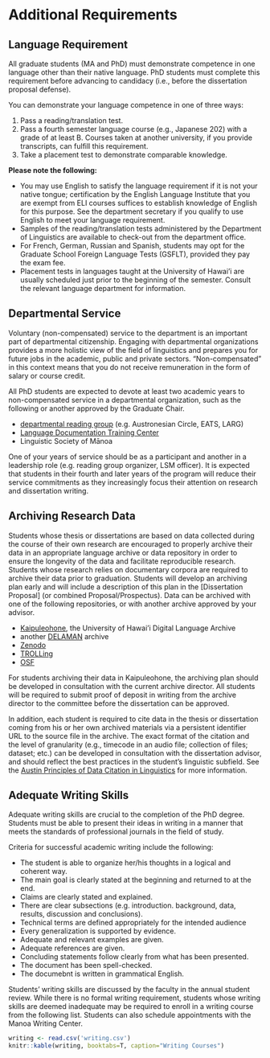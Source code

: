 # Additional Requirements

## Language Requirement

All graduate students (MA and PhD) must demonstrate competence in one language other than their native language. PhD students must complete this requirement before advancing to candidacy (i.e., before the dissertation proposal defense).

You can demonstrate your language competence in one of three ways:

1.  Pass a reading/translation test.
2.  Pass a fourth semester language course (e.g., Japanese 202) with a grade of at least B. Courses taken at another university, if you provide transcripts, can fulfill this requirement.
3.  Take a placement test to demonstrate comparable knowledge.

**Please note the following:**

-   You may use English to satisfy the language requirement if it is not your native tongue; certification by the English Language Institute that you are exempt from ELI courses suffices to establish knowledge of English for this purpose. See the department secretary if you qualify to use English to meet your language requirement.
-   Samples of the reading/translation tests administered by the Department of Linguistics are available to check-out from the department office.
-   For French, German, Russian and Spanish, students may opt for the Graduate School Foreign Language Tests (GSFLT), provided they pay the exam fee.
-   Placement tests in languages taught at the University of Hawai'i are usually scheduled just prior to the beginning of the semester. Consult the relevant language department for information.

## Departmental Service {#service}

Voluntary (non-compensated) service to the department is an important part of departmental citizenship. Engaging with departmental organizations provides a more holistic view of the field of linguistics and prepares you for future jobs in the academic, public and private sectors. "Non-compensated" in this context means that you do not receive remuneration in the form of salary or course credit. 

All PhD students are expected to devote at least two academic years to non-compensated service in a departmental organization, such as the following or another approved by the Graduate Chair.

- [departmental reading group](https://manoa.hawaii.edu/linguistics/research-reading-groups/) (e.g. Austronesian Circle, EATS, LARG)
- [Language Documentation Training Center](http://ldtc.org)
- Linguistic Society of Mānoa

One of your years of service should be as a participant and another in a leadership role (e.g. reading group organizer, LSM officer). It is expected that students in their fourth and later years of the program will reduce their service commitments as they increasingly focus their attention on research and dissertation writing.





## Archiving Research Data  {#archiving}

Students whose thesis or dissertations are based on data collected during the course of their own research are encouraged to properly archive their data in an appropriate language archive or data repository in order to ensure the longevity of the data and facilitate reproducible research. Students whose research relies on documentary corpora are required to archive their data prior to graduation. Students will develop an archiving plan early and will include a description of this plan in the [Dissertation Proposal] (or combined Proposal/Prospectus). Data can be archived with one of the following repositories, or with another archive approved by your advisor.

-   [Kaipuleohone](https://hdl.handle.net/10125/4250), the University of Hawai'i Digital Language Archive
-   another [DELAMAN](http://www.delaman.org) archive
-   [Zenodo](http://zenodo.org)
-   [TROLLing](https://trolling.uit.no/)
-   [OSF](http:/osf.io)

For students archiving their data in Kaipuleohone, the archiving plan should be developed in consultation with the current archive director. All students will be required to submit proof of deposit in writing from the archive director to the committee before the dissertation can be approved.

In addition, each student is required to cite data in the thesis or dissertation coming from his or her own archived materials via a persistent identifier URL to the source file in the archive. The exact format of the citation and the level of granularity (e.g., timecode in an audio file; collection of files; dataset; etc.) can be developed in consultation with the dissertation advisor, and should reflect the best practices in the student's linguistic subfield. See the [Austin Principles of Data Citation in Linguistics](https://site.uit.no/linguisticsdatacitation/) for more information.

## Adequate Writing Skills {#writing}

Adequate writing skills are crucial to the completion of the PhD degree. Students must be able to present their ideas in writing in a manner that meets the standards of professional journals in the field of study.

Criteria for successful academic writing include the following:

-   The student is able to organize her/his thoughts in a logical and coherent way.
-   The main goal is clearly stated at the beginning and returned to at the end.
-   Claims are clearly stated and explained.
-   There are clear subsections (e.g. introduction. background, data, results, discussion and conclusions).
-   Technical terms are defined appropriately for the intended audience
-   Every generalization is supported by evidence.
-   Adequate and relevant examples are given.
-   Adequate references are given.
-   Concluding statements follow clearly from what has been presented.
-   The document has been spell-checked.
-   The documebnt is written in grammatical English.

Students' writing skills are discussed by the faculty in the annual student review. While there is no formal writing requirement, students whose writing skills are deemed inadequate may be required to enroll in a writing course from the following list. Students can also schedule appointments with the Manoa Writing Center.


```r
writing <- read.csv('writing.csv')
knitr::kable(writing, booktabs=T, caption="Writing Courses")
```
